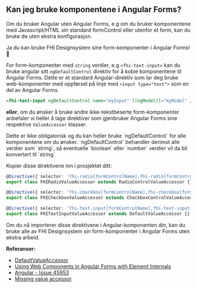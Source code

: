 
<Meta title="FAQ/Kan jeg bruke komponentene i Angular Forms?" />

## Kan jeg bruke komponentene i Angular Forms?

<div style={{padding: ".25rem 1rem", background: "#D3E3F5", borderRadius: "2px", borderBottom: "4px solid #3283CE", marginBottom: "1rem"}}>
Om du bruker Angular uten Angular Forms, e.g om du bruker komponentene med Javascript/HTML sin standard formControl eller utenfor et form, kan du bruke de uten ekstra konfigurasjon.
</div>

Ja du kan bruke FHI Designsystem sine form-komponenter i Angular Forms! 🚀

For form-komponenter med `string` verdier, e.g `<fhi-text-input>` kan du bruke angular sitt `ngDefaultControl` direktiv for å koble komponentene til Angular Forms.
Dette er et standard Angular-direktiv som lar deg bruke web-komponenter med oppførsel på linje med `<input type="text">` som en del av Angular Forms.

```html
<fhi-text-input ngDefaultControl name="myInput" [(ngModel)]="myModel" />
```

**eller**, om du ønsker å bruke andre ikke-tekstbeserte form-komponenter anbefaler vi heller å lage direktiver som gjenbruker Angular Forms sine respektive `ValueAccessor` klasser.

<div style={{padding: ".25rem 1rem", background: "#D3E3F5", borderRadius: "2px", borderBottom: "4px solid #3283CE", marginBottom: "1rem"}}>
Dette er ikke obligatorisk og du kan heller bruke `ngDefaultControl` for alle komponentene om du ønsker. `ngDefaultControl` behandler derimot alle verdier som `string`, så eventuelle `boolean` eller `number` verdier vil da bli konvertert til `string`
</div>

Kopier disse direktivene inn i prosjektet ditt:
```typescript
@Directive({ selector: 'fhi-radio[formControlName],fhi-radio[formControl],fhi-radio[ngModel]', standalone: true, providers: [{ provide: NG_VALUE_ACCESSOR, useExisting: forwardRef(() => FHIRadioValueAccessor), multi: true }] })
export class FHIRadioValueAccessor extends RadioControlValueAccessor {}

@Directive({ selector: 'fhi-checkbox[formControlName],fhi-checkbox[formControl],fhi-checkbox[ngModel]', standalone: true, providers: [{ provide: NG_VALUE_ACCESSOR, useExisting: forwardRef(() => FHICheckboxValueAccessor), multi: true }] })
export class FHICheckboxValueAccessor extends CheckboxControlValueAccessor {}

@Directive({ selector: 'fhi-text-input[formControlName],fhi-text-input[formControl],fhi-text-input[ngModel]', standalone: true, providers: [{ provide: NG_VALUE_ACCESSOR, useExisting: forwardRef(() => FHITextInputValueAccessor), multi: true }] })
export class FHITextInputValueAccessor extends DefaultValueAccessor {}
```

Om du nå importerer disse direktivene i Angular-komponenten din, kan du bruke alle av FHI Designsystem sin form-komponenter i Angular Forms uten ekstra arbeid.

**Referanser:**
- [DefaultValueAccessor](https://angular.dev/api/forms/DefaultValueAccessor#usage-notes)
- [Using Web Components in Angular Forms with Element Internals](https://coryrylan.com/blog/using-web-components-in-angular-forms-with-element-internals)
- [Angular - Issue 45953](https://github.com/angular/angular/pull/45953)
- [Missing value accessor](https://angular.dev/errors/NG01203)